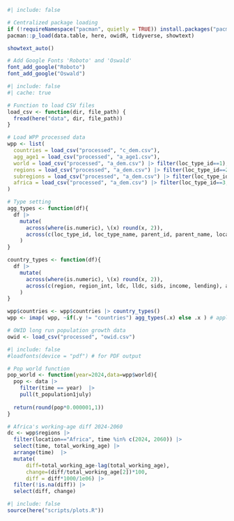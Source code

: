 
```r
#| include: false

# Centralized package loading
if (!requireNamespace("pacman", quietly = TRUE)) install.packages("pacman")
pacman::p_load(data.table, here, owidR, tidyverse, showtext)

showtext_auto()

# Add Google Fonts 'Roboto' and 'Oswald'
font_add_google("Roboto")
font_add_google("Oswald")
```

```r
#| include: false
#| cache: true

# Function to load CSV files
load_csv <- function(dir, file_path) {
  fread(here("data", dir, file_path))
}

# Load WPP processed data
wpp <- list(
  countries = load_csv("processed", "c_dem.csv"),
  agg_age1 = load_csv("processed", "a_age1.csv"),
  world = load_csv("processed", "a_dem.csv") |> filter(loc_type_id==1),
  regions = load_csv("processed", "a_dem.csv") |> filter(loc_type_id==2),
  subregions = load_csv("processed", "a_dem.csv") |> filter(loc_type_id==3), 
  africa = load_csv("processed", "a_dem.csv") |> filter(loc_type_id==3, location=="Africa")
)

# Type setting
agg_types <- function(df){
  df |> 
    mutate(
      across(where(is.numeric), \(x) round(x, 2)),
      across(c(loc_type_id, loc_type_name, parent_id, parent_name, location), as.factor)
    )
}

country_types <- function(df){
  df |>
    mutate(
      across(where(is.numeric), \(x) round(x, 2)),
      across(c(region, region_int, ldc, lldc, sids, income, lending), as.factor)
    )
}

wpp$countries <- wpp$countries |> country_types()
wpp <- imap( wpp, ~if(.y != "countries") agg_types(.x) else .x ) # apply function to list of dfs if it is not the countries' data

# OWID long run population growth data
owid <- load_csv("processed", "owid.csv")
```

```r
#| include: false
#loadfonts(device = "pdf") # for PDF output

# Pop world function
pop_world <- function(year=2024,data=wpp$world){
  pop <- data |> 
    filter(time == year)  |> 
    pull(t_population1july)
  
  return(round(pop*0.000001,1)) 
}

# Africa's working-age diff 2024-2060
dc <- wpp$regions |>
  filter(location=="Africa", time %in% c(2024, 2060)) |>
  select(time, total_working_age) |> 
  arrange(time)  |>
  mutate(
      diff=total_working_age-lag(total_working_age),
      change=(diff/total_working_age[2])*100,
      diff = diff*1000/1e06) |> 
  filter(!is.na(diff)) |> 
  select(diff, change)
```

```r
#| include: false
source(here("scripts/plots.R"))
```











